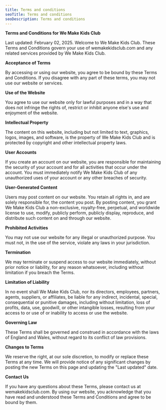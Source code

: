 ```yaml
---
title: Terms and conditions
seoTitle: Terms and conditions
seoDescription: Terms and conditions
---
```


**Terms and Conditions for We Make Kids Club**

Last updated: February 02, 2025. Welcome to We Make Kids Club. These Terms and Conditions govern your use of wemakekidsclub.com and any related services provided by We Make Kids Club.

**Acceptance of Terms**

By accessing or using our website, you agree to be bound by these Terms and Conditions. If you disagree with any part of these terms, you may not use our website or services.

**Use of the Website**

You agree to use our website only for lawful purposes and in a way that does not infringe the rights of, restrict or inhibit anyone else's use and enjoyment of the website.

**Intellectual Property**

The content on this website, including but not limited to text, graphics, logos, images, and software, is the property of We Make Kids Club and is protected by copyright and other intellectual property laws.

**User Accounts**

If you create an account on our website, you are responsible for maintaining the security of your account and for all activities that occur under the account. You must immediately notify We Make Kids Club of any unauthorized uses of your account or any other breaches of security.

**User-Generated Content**

Users may post content on our website. You retain all rights in, and are solely responsible for, the content you post. By posting content, you grant We Make Kids Club a non-exclusive, royalty-free, perpetual, and worldwide license to use, modify, publicly perform, publicly display, reproduce, and distribute such content on and through our website.

**Prohibited Activities**

You may not use our website for any illegal or unauthorized purpose. You must not, in the use of the service, violate any laws in your jurisdiction.

**Termination**

We may terminate or suspend access to our website immediately, without prior notice or liability, for any reason whatsoever, including without limitation if you breach the Terms.

**Limitation of Liability**

In no event shall We Make Kids Club, nor its directors, employees, partners, agents, suppliers, or affiliates, be liable for any indirect, incidental, special, consequential or punitive damages, including without limitation, loss of profits, data, use, goodwill, or other intangible losses, resulting from your access to or use of or inability to access or use the website.

**Governing Law**

These Terms shall be governed and construed in accordance with the laws of England and Wales, without regard to its conflict of law provisions.

**Changes to Terms**

We reserve the right, at our sole discretion, to modify or replace these Terms at any time. We will provide notice of any significant changes by posting the new Terms on this page and updating the "Last updated" date.

**Contact Us**

If you have any questions about these Terms, please contact us at wemakekidsclub.com. By using our website, you acknowledge that you have read and understood these Terms and Conditions and agree to be bound by them.

